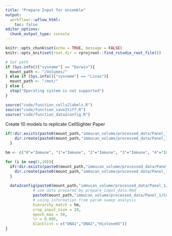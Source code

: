 ```yaml
---
title: "Prepare Input for ensemble"
output:
  workflowr::wflow_html:
    toc: false
editor_options:
  chunk_output_type: console
---
```


```r
knitr::opts_chunk$set(echo = TRUE, message = FALSE)
knitr::opts_knit$set(root.dir = rprojroot::find_rstudio_root_file())

# Set path
if (Sys.info()["sysname"] == "Darwin"){
  mount_path <- "/Volumes/"
} else if (Sys.info()["sysname"] == "Linux"){
  mount_path <- "/mnt/"
} else {
  stop("Operating system is not supported")
}
```

```r
source("code/function_cells2labels.R")
source("code/function_save2tiff.R")
source("code/function_data2config.R")
```


Create 10 models to replicate CellSighter Paper
```r
if(!dir.exists(paste0(mount_path,"immucan_volume/processed_data/Panel_1/CellSighter/Multiclass"))){
    dir.create(paste0(mount_path,"immucan_volume/processed_data/Panel_1/CellSighter/Multiclass"))
  }

hm <- c("0"="Immune", "1"="Immune", "2"="Immune", "3"="Immune", "4"="Immune", "5"="Immune", "6"="Immune", "7"="Other", "8"="Immune", "9"="Immune", "10"="Immune", "11"="Immune", "12"="Immune", "13"="Other", "-1"="Other")

for (i in seq(1,10)){
  if(!dir.exists(paste0(mount_path,"immucan_volume/processed_data/Panel_1/CellSighter/Multiclass/Model_",i))){
    dir.create(paste0(mount_path,"immucan_volume/processed_data/Panel_1/CellSighter/Multiclass/Model_",i))
  }
  
  data2config(paste0(mount_path,"immucan_volume/processed_data/Panel_1/CellSighter/Multiclass/Model_",i,"/"),
            # use data prepared by prepare_input_data.Rmd
            paste0(mount_path,"immucan_volume/processed_data/Panel_1/CellSighter/Input/"),
            # using information from param sweep analysis
            hierarchy_match = hm,
            crop_input_size = 20,
            epoch_max = 50,
            lr = 0.005,
            blacklist = c("DNA1","DNA2","HistoneH3"))
}

```
